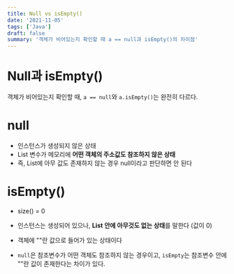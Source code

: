 ```yaml
---
title: Null vs isEmpty()
date: '2021-11-05'
tags: ['Java']
draft: false
summary: '객체가 비어있는지 확인할 때 a == null과 isEmpty()의 차이점'
---
```


# Null과 isEmpty()

객체가 비어있는지 확인할 때, 
`a == null`와 `a.isEmpty()`는 완전히 다르다. 

# null
- 인스턴스가 생성되지 않은 상태
- List 변수가 메모리에 **어떤 객체의 주소값도 참조하지 않은 상태**
- 즉, List에 아무 값도 존재하지 않는 경우 null이라고 판단하면 안 된다

# isEmpty()
- size() = 0
- 인스턴스는 생성되어 있으나, **List 안에 아무것도 없는 상태**를 말한다 (값이 0)
- 객체에 ""란 값으로 들어가 있는 상태이다

- `null`은 참조변수가 어떤 객체도 참조하지 않는 경우이고, `isEmpty`는 참조변수 안에 ""란 값이 존재한다는 차이가 있다.
